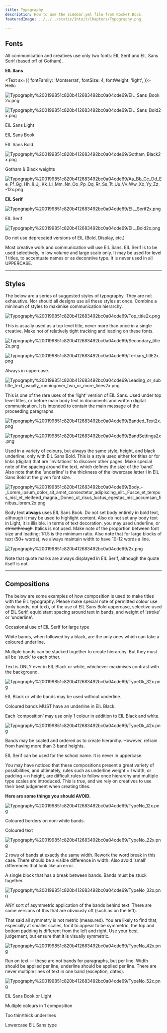 ```yaml
---
title: Typography
description: How to use the sidebar.yml file from Rocket Docs.
featuredImage: ../../../static/Intuit/Chapters/Typography.png

---
```

## Fonts

All communication and creatives use only two fonts: EIL Serif and EIL Sans Serif (based off of Gotham).

<Grid gap={2} columns={2}>
  <BrandFont 
    fontName="Montserrat"
    fontFamily="Montserrat"
    />
    <BrandFont 
    fontName="Playfair Display"
    fontFamily="Playfair Display"
    />
</Grid>

**EIL Sans**

<Text
  sx={{
    fontFamily: 'Montserrat',
    fontSize: 4,
    fontWeight: 'light',
  }}>
  Hello
</Text>

![Typography%200199851c820b412683492bc0a04cde69/EIL_Sans_Book2x.png](Typography%200199851c820b412683492bc0a04cde69/EIL_Sans_Book2x.png)

![Typography%200199851c820b412683492bc0a04cde69/EIL_Sans_Bold2x.png](Typography%200199851c820b412683492bc0a04cde69/EIL_Sans_Bold2x.png)

EIL Sans Light

EIL Sans Book

EIL Sans Bold

![Typography%200199851c820b412683492bc0a04cde69/Gotham_Black2x.png](Typography%200199851c820b412683492bc0a04cde69/Gotham_Black2x.png)

Gotham & Black weights

![Typography%200199851c820b412683492bc0a04cde69/Aa_Bb_Cc_Dd_Ee_Ff_Gg_Hh_Ii_Jj_Kk_Ll_Mm_Nn_Oo_Pp_Qq_Rr_Ss_Tt_Uu_Vv_Ww_Xx_Yy_Zz_-12x.png](Typography%200199851c820b412683492bc0a04cde69/Aa_Bb_Cc_Dd_Ee_Ff_Gg_Hh_Ii_Jj_Kk_Ll_Mm_Nn_Oo_Pp_Qq_Rr_Ss_Tt_Uu_Vv_Ww_Xx_Yy_Zz_-12x.png)

**EIL Serif**

![Typography%200199851c820b412683492bc0a04cde69/EIL_Serif2x.png](Typography%200199851c820b412683492bc0a04cde69/EIL_Serif2x.png)

EIL Serif

![Typography%200199851c820b412683492bc0a04cde69/EIL_Bold2x.png](Typography%200199851c820b412683492bc0a04cde69/EIL_Bold2x.png)

Do not use deprecated versions of EIL (Bold, Display, etc.)

Most creative work and communication will use EIL Sans. EIL Serif is to be used selectively, in low volume and large scale only. It may be used for level 1 titles, to accentuate names or as decorative type. It is never used in all UPPERCASE.

---

## Styles

The below are a series of suggested styles of typography. They are not exhaustive. Nor should all designs use all these styles at once. Combine a minimum of styles to maximise communication hierarchy.

![Typography%200199851c820b412683492bc0a04cde69/Top_title2x.png](Typography%200199851c820b412683492bc0a04cde69/Top_title2x.png)

This is usually used as a top level title, never more than once in a single creative. Make not of relatively tight tracking and leading on these fonts.

![Typography%200199851c820b412683492bc0a04cde69/Secondary_title2x.png](Typography%200199851c820b412683492bc0a04cde69/Secondary_title2x.png)

![Typography%200199851c820b412683492bc0a04cde69/Tertiary_titlE2x.png](Typography%200199851c820b412683492bc0a04cde69/Tertiary_titlE2x.png)

Always in uppercase.

![Typography%200199851c820b412683492bc0a04cde69/Leading_or_subtitle_text_usually_runningover_two_or_more_lines2x.png](Typography%200199851c820b412683492bc0a04cde69/Leading_or_subtitle_text_usually_runningover_two_or_more_lines2x.png)

This is one of the rare uses of the ‘light’ version of EIL Sans. Used under top level titles, or before main body text in documents and written digital communication. It is intended to contain the main message of the proceeding paragraphs.

![Typography%200199851c820b412683492bc0a04cde69/Banded_Text2x.png](Typography%200199851c820b412683492bc0a04cde69/Banded_Text2x.png)

![Typography%200199851c820b412683492bc0a04cde69/BandSettings2x.png](Typography%200199851c820b412683492bc0a04cde69/BandSettings2x.png)

Used in a variety of colours, but always the same style,  height, and black underline; only with EIL Sans Bold. 
This is a style used either for titles or for links (digital) that are ‘invitations’ to discover other pages. 
Make special note of the spacing around the text, which defines the size of the ‘band’. Also note that the ‘underline’ is the thickness of the lowercase letter I in EIL Sans Bold at the given font size.

![Typography%200199851c820b412683492bc0a04cde69/Body_-_Lorem_ipsum_dolor_sit_amet_consectetur_adipiscing_elit._Fusce_et_tempus_nisl_et_eleifend_magna._Donec_ut_risus_luctus_egestas_nisl_accumsan_finibus_lorem.2x.png](Typography%200199851c820b412683492bc0a04cde69/Body_-_Lorem_ipsum_dolor_sit_amet_consectetur_adipiscing_elit._Fusce_et_tempus_nisl_et_eleifend_magna._Donec_ut_risus_luctus_egestas_nisl_accumsan_finibus_lorem.2x.png)

Body text **always** uses EIL Sans Book. Do not set body entirely in bold text, although it may be used to highlight content. Also do not set any body text in Light, it is illisible. In terms of text decoration, you may used underline, or ~~strikethrough~~. Italics is not used. 
Make note of the proportion between font size and leading: 1:1.5 is the minimum ratio. 
Also note that for large blocks of text (50+ words), we always maintain width to have 10-12 words a line.

![Typography%200199851c820b412683492bc0a04cde69/2x.png](Typography%200199851c820b412683492bc0a04cde69/2x.png)

Note that quote marks are always displayed in EIL Serif, although the quote itself is not.

---

## Compositions

The below are some examples of how composition is used to make titles with the EIL typography. Please make special note of permitted colour use (only bands, not text), of the use of EIL Sans Bold uppercase, selective used of EIL Serif, equidistant spacing around text in bands, and weight of ‘stroke’ or ‘underline’.


Occasional use of EIL Serif for large type

White bands, when followed by a black, are the only ones which can take a coloured underline.

Multiple bands can be stacked together to create hierarchy. But they must all be ‘stuck’ to each other.

<GatsbyImage image="../../images/Intuit/Typography/TypeOk1.png"/>

Text is ONLY ever in EIL Black or white, whichever maximises contrast with the background.

![Typography%200199851c820b412683492bc0a04cde69/TypeOk_32x.png](Typography%200199851c820b412683492bc0a04cde69/TypeOk_32x.png)

EIL Black or white bands may be used without underline.

Coloured bands MUST have an underline in EIL Black. 

Each ‘composition’ may use only 1 colour in addition to EIL Black and white.

![Typography%200199851c820b412683492bc0a04cde69/TypeOk_42x.png](Typography%200199851c820b412683492bc0a04cde69/TypeOk_42x.png)

Bands may be scaled and ordered as to create hierarchy. However, refrain from having more than 3 band heights.

EIL Serif can be used for the school name. It is never in uppercase.

You may have noticed that these compositions present a great variety of possibilities, and ultimately, rules such as underline weight = l width; or padding = n height, are difficult rules to follow once hierarchy and multiple type scales are introduced. This is true, and we rely on creatives to use their best judgement when creating titles.

**Here are some things you should AVOID.**

![Typography%200199851c820b412683492bc0a04cde69/TypeNo_12x.png](Typography%200199851c820b412683492bc0a04cde69/TypeNo_12x.png)

Coloured borders on non-white bands.

Coloured text

![Typography%200199851c820b412683492bc0a04cde69/TypeNo_22x.png](Typography%200199851c820b412683492bc0a04cde69/TypeNo_22x.png)

2 rows of bands at exactly the same width. Rework the word break in this case. There should be a visible difference in width. Also avoid ‘small’ differences that look like an error.

A single block that has a break between bands. Bands must be stuck together.

![Typography%200199851c820b412683492bc0a04cde69/TypeNo_32x.png](Typography%200199851c820b412683492bc0a04cde69/TypeNo_32x.png)

ANY sort of asymmetric application of the bands behind text. There are some versions of this that are obviously off (such as on the left). 

That said all symmetry is not metric (measured). You are likely to find that, especially at smaller scales, for it to appear to be symmetric, the top and bottom padding is different from the left and right. Use your best judgement, but ensure that it is visually symmetric.

![Typography%200199851c820b412683492bc0a04cde69/TypeNo_42x.png](Typography%200199851c820b412683492bc0a04cde69/TypeNo_42x.png)

Run on text — these are not bands for paragraphs, but per line. Width should be applied per line, underline should be applied per line. There are never multiple lines of text in one band (exception, dates).

![Typography%200199851c820b412683492bc0a04cde69/TypeNo_52x.png](Typography%200199851c820b412683492bc0a04cde69/TypeNo_52x.png)

EIL Sans Book or Light

Multiple colours in 1 composition

Too thin/thick underlines

Lowercase EIL Sans type